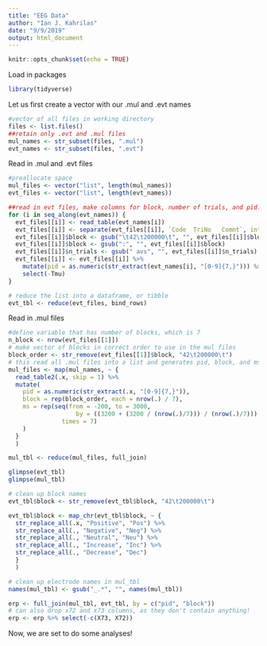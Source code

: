 ---
title: "EEG Data"
author: "Ian J. Kahrilas"
date: "9/9/2019"
output: html_document
---

```{r setup, include=FALSE}
knitr::opts_chunk$set(echo = TRUE)
```

Load in packages

```{r load in tidyverse}
library(tidyverse)
```

Let us first create a vector with our .mul and .evt names

```{r file names}
#vector of all files in working directory
files <- list.files()
##retain only .evt and .mul files
mul_names <- str_subset(files, ".mul")
evt_names <- str_subset(files, ".evt")
```
Read in .mul and .evt files
```{r read in .evt files, warning = FALSE, message = FALSE}
#preallocate space
mul_files <- vector("list", length(mul_names))
evt_files <- vector("list", length(evt_names))

##read in evt files, make columns for block, number of trials, and pid. This cleans names up, too.
for (i in seq_along(evt_names)) {
  evt_files[[i]] <- read_table(evt_names[i])
  evt_files[[i]] <- separate(evt_files[[i]], `Code	TriNo	Comnt`, into = c("block", "n_trials"), sep = " ")
  evt_files[[i]]$block <- gsub("\t42\t200000\t", "", evt_files[[i]]$block)
  evt_files[[i]]$block <- gsub(":", "", evt_files[[i]]$block)
  evt_files[[i]]$n_trials <- gsub(" avs", "", evt_files[[i]]$n_trials)
  evt_files[[i]] <- evt_files[[i]] %>% 
    mutate(pid = as.numeric(str_extract(evt_names[i], "[0-9]{7,}"))) %>%
    select(-Tmu)
} 

# reduce the list into a dataframe, or tibble
evt_tbl <- reduce(evt_files, bind_rows)
```
 
Read in .mul files

```{r read in .mul files, message = FALSE, warning = FALSE}
#define variable that has number of blocks, which is 7
n_block <- nrow(evt_files[[1]])
# make vector of blocks in correct order to use in the mul files
block_order <- str_remove(evt_files[[1]]$block, "42\t200000\t")
# this read all .mul files into a list and generates pid, block, and ms variables
mul_files <- map(mul_names, ~ {
  read_table2(.x, skip = 1) %>%
  mutate(
    pid = as.numeric(str_extract(.x, "[0-9]{7,}")),
    block = rep(block_order, each = nrow(.) / 7),
    ms = rep(seq(from = -200, to = 3000, 
                   by = ((3200 + (3200 / (nrow(.)/7))) / (nrow(.)/7))),
               times = 7)
    )
  }
  )

mul_tbl <- reduce(mul_files, full_join)
```

```{r check em out}
glimpse(evt_tbl)
glimpse(mul_tbl)
```

```{r clean up variable/condition names}
# clean up block names
evt_tbl$block <- str_remove(evt_tbl$block, "42\t200000\t")

evt_tbl$block <- map_chr(evt_tbl$block, ~ {
  str_replace_all(.x, "Positive", "Pos") %>%
  str_replace_all(., "Negative", "Neg") %>%
  str_replace_all(., "Neutral", "Neu") %>%
  str_replace_all(., "Increase", "Inc") %>%
  str_replace_all(., "Decrease", "Dec")
  }
  )

# clean up electrode names in mul_tbl
names(mul_tbl) <- gsub("_.*", "", names(mul_tbl))
```

```{r merge mul and evt dataframes}
erp <- full_join(mul_tbl, evt_tbl, by = c("pid", "block"))
# can also drop x72 and x73 columns, as they don't contain anything!
erp <- erp %>% select(-c(X73, X72))
```

Now, we are set to do some analyses!